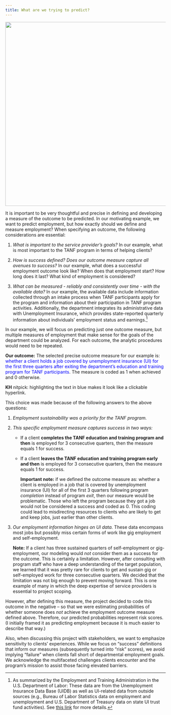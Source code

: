 ```yaml
---
title: What are we trying to predict?
---
```


![](images/shutterstock_workers.png){width="6in"}

It is important to be very thoughtful and precise in defining and developing a measure of the outcome to be predicted. In our motivating example, we want to predict employment, but how exactly should we define and measure employment? When specifying an outcome, the following considerations are essential:

1.  *What is important to the service provider's goals?* In our example, what is most important to the TANF program in terms of helping clients?

2.  *How is success defined? Does our outcome measure capture all avenues to success?* In our example, what does a successful employment outcome look like? When does that employment start? How long does it last? What kind of employment is considered?

3.  *What can be measured - reliably and consistently over time - with the available data?* In our example, the available data include information collected through an intake process when TANF participants apply for the program and information about their participation in TANF program activities. Additionally, the department integrates its administrative data with Unemployment Insurance, which provides state-reported quarterly information about individuals' employment status and earnings.[^1]

[^1]: As summarized by the Employment and Training Administration in the U.S. Department of Labor: These data are from the Unemployment Insurance Data Base (UIDB) as well as UI-related data from outside sources (e.g., Bureau of Labor Statistics data on employment and unemployment and U.S. Department of Treasury data on state UI trust fund activities). See [this link](https://edd.ca.gov/en/newsroom/facts-and-stats/dashboard/) for more details.

In our example, we will focus on predicting just one outcome measure, but multiple measures of employment that make sense for the goals of the department could be analyzed. For each outcome, the analytic procedures would need to be repeated. 

**Our outcome:** The selected precise outcome measure for our example is: [whether a client holds a job covered by unemployment insurance (UI) for the first three quarters after exiting the department's education and training program for TANF participants]{style="color:blue"}. The measure is coded as 1 when achieved and 0 otherwise.

**KH** nitpick: highlighting the text in blue makes it look like a clickable hyperlink.

This choice was made because of the following answers to the above questions:

1.  *Employment sustainability was a priority for the TANF program.*

2.  *This specific employment measure captures success in two ways:*

    -   If a client **completes the TANF education and training program and then** is employed for 3 consecutive quarters, then the measure equals 1 for success.

    -   If a client **leaves the TANF education and training program early and then** is employed for 3 consecutive quarters, then the measure equals 1 for success.

        **Important note:** if we defined the outcome measure as: whether a client is employed in a job that is covered by unemployment insurance (UI) for all of the first 3 quarters following program *completion* instead of program *exit*, then our measure would be problematic. Those who left the program because they got a job would not be considered a success and coded as 0. This coding could lead to misdirecting resources to clients who are likely to get and keep jobs, just earlier than other clients.

3.  *Our employment information hinges on UI data.* These data encompass most jobs but possibly miss certain forms of work like gig employment and self-employment.

    **Note:** If a client has three sustained quarters of self-employment or gig-employment, our modeling would *not* consider them as a success for the outcome. This is certainly a limitation. However, after consulting with program staff who have a deep understanding of the target population, we learned that it was pretty rare for clients to get and sustain gig or self-employed work for three consecutive quarters. We decided that the limitation was not big enough to prevent moving forward. This is one example of many in which the deep expertise of service providers is essential to project scoping.

However, after defining this measure, the project decided to code this outcome in the negative -- so that we were estimating probabilities of whether someone does *not* achieve the employment outcome measure defined above. Therefore, our predicted probabilities represent risk scores. (I initially framed it as predicting employment because it is much easier to describe that way.)

Also, when discussing this project with stakeholders, we want to emphasize sensitivity to clients' experiences. While we focus on "success" definitions that inform our measures (subsequently turned into "risk" scores), we avoid implying "failure" when clients fall short of departmental employment goals. We acknowledge the multifaceted challenges clients encounter and the program's mission to assist those facing elevated barriers.

